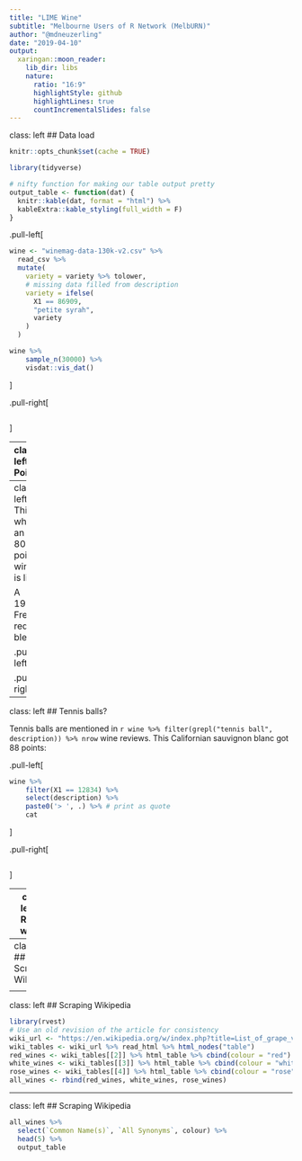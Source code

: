 ```yaml
---
title: "LIME Wine"
subtitle: "Melbourne Users of R Network (MelbURN)"
author: "@mdneuzerling"
date: "2019-04-10"
output:
  xaringan::moon_reader:
    lib_dir: libs
    nature:
      ratio: "16:9"
      highlightStyle: github
      highlightLines: true
      countIncrementalSlides: false
---
```

class: left
## Data load

```r
knitr::opts_chunk$set(cache = TRUE)

library(tidyverse)

# nifty function for making our table output pretty
output_table <- function(dat) {
  knitr::kable(dat, format = "html") %>% 
  kableExtra::kable_styling(full_width = F)
}
```

.pull-left[
```r
wine <- "winemag-data-130k-v2.csv" %>% 
  read_csv %>%
  mutate(
    variety = variety %>% tolower,
    # missing data filled from description
    variety = ifelse(
      X1 == 86909, 
      "petite syrah", 
      variety
    ) 
  )
```

```r
wine %>% 
    sample_n(30000) %>% 
    visdat::vis_dat()
```
]

.pull-right[
```r
```
]

---
class: left
## Points

.pull-left[
Wine is rated from 80 to 100 *points*:

```r
red_wine_colour <- "#59121C"
white_wine_colour <- "#EADB9F"
rose_wine_colour <- "#F5C0A2"
wine_colours <- c(
  "red" = red_wine_colour, 
  "white" = white_wine_colour, 
  "rose" = rose_wine_colour
)

wine %>% ggplot(aes(x = points)) + 
  geom_histogram(
    bins = nrow(wine %>% distinct(points)),
    colour = white_wine_colour,
    fill = red_wine_colour
  )
```

Thanks to Deanna Neuzerling for the colour scheme!
]

.pull-right[
```r
```
]

---
class: left
## This is what an 80-point wine is like

A 1998 French red blend:

.pull-left[
```r
wine %>% 
    filter(X1 == 11086) %>% 
    select(description) %>% 
    paste0('> ', .) %>% # print as quote
    cat
```
]

.pull-right[
```r
```
]

---
class: left
## Tennis balls?

Tennis balls are mentioned in `r wine %>% filter(grepl("tennis ball", description)) %>% nrow` wine reviews. This Californian sauvignon blanc got 88 points:

.pull-left[
```r
wine %>% 
    filter(X1 == 12834) %>% 
    select(description) %>% 
    paste0('> ', .) %>% # print as quote
    cat
```
]

.pull-right[
```r
```
]

---
class: left
## Red or white?

I like red wine. I don't like white wine.

<center>
<img src="wine-tasting-notes.jpg" alt="The top half of a page of wine tasting notes. The white wines are noted as tasting white. There are no notes for the red wines." style="width: 55%; height: 55%;"></img>
</center>

---
class: left
## Scraping Wikipedia

<center>
<img src="wine-table.png" alt="A screenshot of a table on Wikipedia. The visible columns are the common name of the grape, the synonyms of the grape, and the country of origin. Some of the grapes have a large number of synonyms." style="width: 70%; height: 70%;"></img>
</center>

---
class: left
## Scraping Wikipedia

```r
library(rvest)
# Use an old revision of the article for consistency
wiki_url <- "https://en.wikipedia.org/w/index.php?title=List_of_grape_varieties&oldid=847983339"
wiki_tables <- wiki_url %>% read_html %>% html_nodes("table")
red_wines <- wiki_tables[[2]] %>% html_table %>% cbind(colour = "red")
white_wines <- wiki_tables[[3]] %>% html_table %>% cbind(colour = "white")
rose_wines <- wiki_tables[[4]] %>% html_table %>% cbind(colour = "rose")
all_wines <- rbind(red_wines, white_wines, rose_wines)
```    

---
class: left
## Scraping Wikipedia
```r
all_wines %>% 
  select(`Common Name(s)`, `All Synonyms`, colour) %>% 
  head(5) %>% 
  output_table
```











